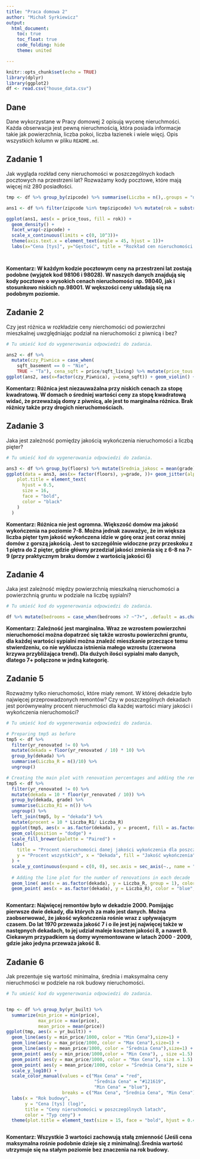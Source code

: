---
title: "Praca domowa 2"
author: "Michał Syrkiewicz"
output: 
  html_document:
    toc: true
    toc_float: true
    code_folding: hide
    theme: united

---

```{r setup, include=FALSE}
knitr::opts_chunk$set(echo = TRUE)
library(dplyr)
library(ggplot2)
df <- read.csv("house_data.csv")
```

## Dane 
Dane wykorzystane w Pracy domowej 2 opisują wycenę nieruchmości. Każda obserwacja jest pewną nieruchmością, która posiada informacje takie jak powierzchnia, liczba pokoi, liczba łazienek i wiele więcj. Opis wszystkich kolumn w pliku `README.md`.


## Zadanie 1

Jak wygląda rozkład ceny nieruchomości w poszczególnych kodach pocztowych na przestrzeni lat? Rozważamy kody pocztowe, które mają więcej niż 280 posiadłości.

```{r zadanie 1, message=FALSE, warning=FALSE}

tmp <- df %>% group_by(zipcode) %>% summarise(Liczba = n(),.groups = "drop") %>% filter(Liczba > 280) %>% ungroup()

ans1 <- df %>% filter(zipcode %in% tmp$zipcode) %>% mutate(rok = substr(date,0,4)) %>% mutate(price_tous = price/1000)

ggplot(ans1, aes(x = price_tous, fill = rok)) +
  geom_density() +
  facet_wrap(~zipcode) +
  scale_x_continuous(limits = c(0, 10^3))+
  theme(axis.text.x = element_text(angle = 45, hjust = 1))+
  labs(x="Cena [tys]", y="Gęstość", title = "Rozkład cen nieruchomości dla poszczegolnych kodów pocztowych")




```

**Komentarz: W każdym kodzie pocztowym ceny na przestrzeni lat zostają podobne (wyjątek kod 98106 i 98028). W naszych danych znajdują się kody pocztowe o wysokich cenach nieruchomości np. 98040, jak i stosunkowo niskich np.98001. W wększości ceny układają się na podobnym poziomie.**


## Zadanie 2

Czy jest różnica w rozkładzie ceny nierchomości od powierzchni mieszkalnej uwzględniając podział na nieruchomości z piwnicą i bez?

```{r zadanie 2, message=FALSE, warning=FALSE}
# Tu umieść kod do wygenerowania odpowiedzi do zadania.

ans2 <- df %>% 
  mutate(czy_Piwnica = case_when(
    sqft_basement == 0 ~ "Nie", 
    TRUE ~ "Ta"), cena_sqft = price/sqft_living) %>% mutate(price_tous = price/1000)
ggplot(ans2, aes(x=factor(czy_Piwnica), y=cena_sqft)) + geom_violin() + labs(x="Czy posiada piwnicę", y="Cena za stopę kwadratową [$]", title = "Cena nieruchomości a powierzchnia mieszkalna")+  theme(plot.title = element_text(hjust=0.5))

```

**Komentarz: Różnica jest niezauważalna przy niskich cenach za stopę kwadratową. W domach o średniej wartości ceny za stopę kwadratową widać, że przeważają domy z piwnicą, ale jest to marginalna różnica. Brak różnicy także przy drogich nieruchomościach.**

## Zadanie 3

Jaka jest zależność pomiędzy jakością wykończenia nieruchomości a liczbą pięter? 

```{r zadanie 3, message=FALSE}

# Tu umieść kod do wygenerowania odpowiedzi do zadania.

ans3 <- df %>% group_by(floors) %>% mutate(Srednia_jakosc = mean(grade)) %>% ungroup() 
ggplot(data = ans3, aes(x= factor(floors), y=grade, ))+ geom_jitter(alpha = 0.2)+ labs(title = "Zależność jakości od pięter", x= "Liczba pięter", y="Jakość wykończenia") +  theme(
    plot.title = element_text(
      hjust = 0.5,
      size = 16,             
      face = "bold",          
      color = "black"
    )
  )


```   

**Komentarz: Różnica nie jest ogromna. Większość domów ma jakość wykończenia na poziomie 7-8. Można jednak zauważyc, że im większa liczba pięter tym jakość wykończena idzie w górę oraz jest coraz mniej domów z gorszą jakością. Jest to szczególnie widoczne przy przeskoku z 1 piętra do 2 pięter, gdzie główny przedział jakości zmienia się z 6-8 na 7-9 (przy praktycznym braku domów z wartością jakości 6) **

## Zadanie 4
Jaka jest zależność między powierzchnią mieszkalną nieruchomości a powierzchnią gruntu w podziale na liczbę sypialni?

```{r zadanie 4, message=FALSE, warning=FALSE}

# Tu umieść kod do wygenerowania odpowiedzi do zadania.

df %>% mutate(bedrooms = case_when(bedrooms >7 ~"7+", .default = as.character(bedrooms)), grunt= sqft_lot/1000) %>% filter(!(bedrooms==2 & sqft_living > 5000))%>% ggplot(aes(x = sqft_living, y = grunt)) + geom_point(size =.3) + scale_y_log10() + geom_smooth(method = "gam", formula = y ~ s(x, k = 10), col = "red") + facet_wrap(~ bedrooms) + labs(title = "Powierzchnia mieszkalna a gruntu w podziale na liczbę sypialni", x = "Powierzchnia mieszkalna [sqft]", y = "Powierzchnia gruntu [tys sqft]") + scale_x_continuous(limits= c(0,10000)) + scale_y_log10() + theme(plot.title = element_text(hjust = 0.5))


```

**Komentarz: Zależność jest marginalna. Wraz ze wzrostem powierzchni nieruchomości można dopatrzeć się także wzrostu powierzchni gruntu, dla każdej wartości sypialni można znaleźć mieszkanie przeczące temu stwierdzeniu, co nie wyklucza istnienia małego wzrostu (czerwona krzywa przybliżająca trend). Dla dużych ilości sypialni mało danych, dlatego 7+ połączone w jedną kategorię.  **

## Zadanie 5
Rozważmy tylko nieruchomości, które miały remont. W której dekadzie było najwięcej przeprowadzonych remontów? Czy w poszczególnych dekadach jest porównywalny procent nieruchmości dla każdej wartości miary jakości i wykończenia nieruchomości?

```{r zadanie 5, message=FALSE}

# Tu umieść kod do wygenerowania odpowiedzi do zadania.

# Preparing tmp5 as before
tmp5 <- df %>%
  filter(yr_renovated != 0) %>%
  mutate(dekada = floor(yr_renovated / 10) * 10) %>%
  group_by(dekada) %>%
  summarise(Liczba_R = n()/10) %>%
  ungroup()

# Creating the main plot with renovation percentages and adding the renovation count line
tmp5 <- df %>%
  filter(yr_renovated != 0) %>%
  mutate(dekada = 10 * floor(yr_renovated / 10)) %>%
  group_by(dekada, grade) %>%
  summarise(Liczba_R1 = n()) %>%
  ungroup() %>%
  left_join(tmp5, by = "dekada") %>%
  mutate(procent = 10 * Liczba_R1/ Liczba_R)
  ggplot(tmp5, aes(x = as.factor(dekada), y = procent, fill = as.factor(grade))) +
  geom_col(position = "dodge") +
  scale_fill_brewer(palette = "Paired") +
  labs(
    title = "Procent nieruchomości danej jakości wykończenia dla poszczególnych dekad",
    y = "Procent wszystkich", x = "Dekada", fill = "Jakość wykończenia"
  ) +
  scale_y_continuous(expand = c(0, 0), sec.axis = sec_axis(~., name = "Liczba remontów / 10")) +
  
  # Adding the line plot for the number of renovations in each decade
  geom_line( aes(x = as.factor(dekada), y = Liczba_R, group = 1), color = "blue", size = 1) +
  geom_point( aes(x = as.factor(dekada), y = Liczba_R), color = "blue", size = 2)



```

**Komentarz: Najwięcej remontów było w dekadzie 2000. Pomijając pierwsze dwie dekady, dla których za mało jest danych. Można zaobserwować, że jakość wykończenia rośnie wraz z upływającym czasem. Do lat 1970 przeważa jakość 7 i o ile jest jej najwięcej także w następnych dekadach, to jej udział maleje kosztem jakości 8, a nawet 9. Ciekawym przypadkiem są domy wyremontowane w latach 2000 - 2009, gdzie jako jedyna przeważa jakość 8. **

## Zadanie 6

Jak prezentuje się wartość minimalna, średnia i maksymalna ceny nieruchmości w podziele na rok budowy nieruchomości.

```{r zadanie 6, message=FALSE, warning=FALSE}

# Tu umieść kod do wygenerowania odpowiedzi do zadania.


tmp <- df %>% group_by(yr_built) %>% 
  summarize(min_price = min(price),
            max_price = max(price), 
            mean_price = mean(price))
ggplot(tmp, aes(x = yr_built)) +
  geom_line(aes(y = min_price/1000, color = "Min Cena"),size=1) +
  geom_line(aes(y = max_price/1000, color = "Max Cena"),size=1) + 
  geom_line(aes(y = mean_price/1000, color = "Średnia Cena"),size=1) +
  geom_point( aes(y = min_price/1000,color = "Min Cena"), , size =1.5) +
  geom_point( aes(y = max_price/1000, color = "Max Cena"), size = 1.5) +
  geom_point( aes(y = mean_price/1000, color = "Średnia Cena"), size = 1.5)+
  scale_y_log10() +
  scale_color_manual(values = c("Max Cena" = "red", 
                                 "Średnia Cena" = "#121619", 
                                 "Min Cena" = "blue"),
                     breaks = c("Max Cena", "Średnia Cena", "Min Cena")) +  
  labs(x = "Rok budowy", 
       y = "Cena [tys] (log)", 
       title = "Ceny nieruchomości w poszczególnych latach", 
       color = "Typ ceny") +  
  theme(plot.title = element_text(size = 15, face = "bold", hjust = 0.47))



```

**Komentarz: Wszystkie 3 wartości zachowują stałą zmienność (Jeśli cena maksymalna rośnie podobnie dzieje się z minimalną).Średnia wartość utrzymuje się na stałym poziomie bez znaczenia na rok budowy.**
